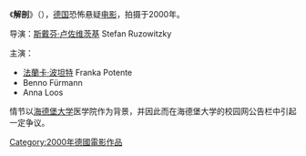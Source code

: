 {{noteTA
|T=zh-hans:解剖;zh-hk:活人破膽;zh-tw:解剖殺人狂;
|1=zh-hans:解剖;zh-hk:活人破膽;zh-tw:解剖殺人狂;
}}
《'''解剖'''》（{{lang-de|Anatomie}}），[[德国|德国]]恐怖悬疑[[电影|电影]]，拍摄于2000年。

导演：[[斯戴芬·卢佐维茨基|斯戴芬·卢佐维茨基]] Stefan Ruzowitzky

主演：
* [[法蘭卡·波坦特|法蘭卡·波坦特]] Franka Potente
*Benno Fürmann
*Anna Loos

情节以[[海德堡大学|海德堡大学]]医学院作为背景，并因此而在海德堡大学的校园网公告栏中引起一定争议。

{{Authority control}}
{{Movie-stub}}

[[Category:2000年德國電影作品|Category:2000年德國電影作品]]